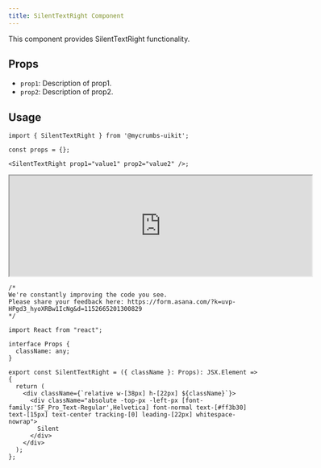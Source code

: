 ```yaml
---
title: SilentTextRight Component
---
```




This component provides SilentTextRight functionality.

## Props

- `prop1`: Description of prop1.
- `prop2`: Description of prop2.

## Usage

```tsx
import { SilentTextRight } from '@mycrumbs-uikit';

const props = {};

<SilentTextRight prop1="value1" prop2="value2" />;
```


<iframe src="https://example.com" width="600" height="200"  rounded="12px' frameborder="0"></iframe>


```tsx
/*
We're constantly improving the code you see. 
Please share your feedback here: https://form.asana.com/?k=uvp-HPgd3_hyoXRBw1IcNg&d=1152665201300829
*/

import React from "react";

interface Props {
  className: any;
}

export const SilentTextRight = ({ className }: Props): JSX.Element => {
  return (
    <div className={`relative w-[38px] h-[22px] ${className}`}>
      <div className="absolute -top-px -left-px [font-family:'SF_Pro_Text-Regular',Helvetica] font-normal text-[#ff3b30] text-[15px] text-center tracking-[0] leading-[22px] whitespace-nowrap">
        Silent
      </div>
    </div>
  );
};

```